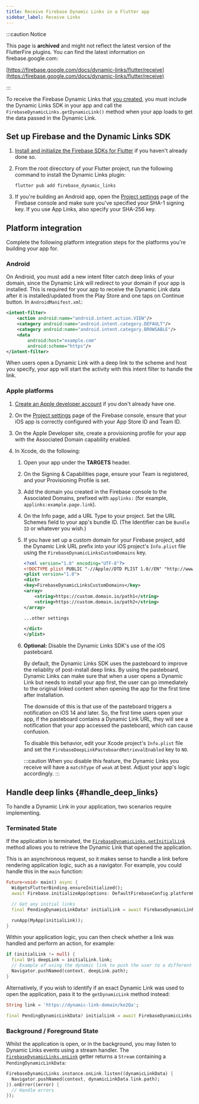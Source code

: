 ```yaml
---
title: Receive Firebase Dynamic Links in a Flutter app
sidebar_label: Receive Links
---
```


:::caution Notice

This page is **archived** and might not reflect the latest version of the
FlutterFire plugins. You can find the latest information on
firebase.google.com:

[https://firebase.google.com/docs/dynamic-links/flutter/receive](https://firebase.google.com/docs/dynamic-links/flutter/receive)

:::

To receive the Firebase Dynamic Links that <a href="https://firebase.google.com/docs/dynamic-links/create-links">you created</a>,
you must include the Dynamic Links SDK in your app and call the
`FirebaseDynamicLinks.getDynamicLink()` method when your app loads to
get the data passed in the Dynamic Link.

## Set up Firebase and the Dynamic Links SDK

1.  [Install and initialize the Firebase SDKs for Flutter](../overview) if you
    haven't already done so.

1.  From the root direcctory of your Flutter project, run the following
    command to install the Dynamic Links plugin:

    ```
    flutter pub add firebase_dynamic_links
    ```

1.  If you're building an Android app, open the [Project settings](https://console.firebase.google.com/project/_/settings/general/)
    page of the Firebase console and make sure you've specified your SHA-1
    signing key. If you use App Links, also specify your SHA-256 key.

## Platform integration

Complete the following platform integration steps for the platforms you're
building your app for.

### Android

On Android, you must add a new intent filter catch deep links of your domain, since the
Dynamic Link will redirect to your domain if your app is installed. This is required for your app to
receive the Dynamic Link data after it is installed/updated from the Play Store and one taps on
Continue button. In `AndroidManifest.xml`:

```xml
<intent-filter>
    <action android:name="android.intent.action.VIEW"/>
    <category android:name="android.intent.category.DEFAULT"/>
    <category android:name="android.intent.category.BROWSABLE"/>
    <data
        android:host="example.com"
        android:scheme="https"/>
</intent-filter>
```

When users open a Dynamic Link with a deep link to the scheme and host you specify, your app will
start the activity with this intent filter to handle the link.

### Apple platforms

1.  [Create an Apple developer account](https://developer.apple.com/programs/enroll/)
    if you don't already have one.

1.  On the [Project settings](https://console.firebase.google.com/project/_/settings/general/)
    page of the Firebase console, ensure that your iOS app is correctly
    configured with your App Store ID and Team ID.

1.  On the Apple Developer site, create a provisioning profile for your app
    with the Associated Domain capability enabled.

1.  In Xcode, do the following:

    1.  Open your app under the **TARGETS** header.

    1.  On the Signing & Capabilities page, ensure your Team is registered, and
        your Provisioning Profile is set.

    1.  Add the domain you created in the Firebase console to the Associated
        Domains, prefixed with `applinks:` (for example, `applinks:example.page.link`).

    1.  On the Info page, add a URL Type to your project. Set the URL Schemes
        field to your app's bundle ID. (The Identifier can be `Bundle ID` or
        whatever you wish.)

    1.  If you have set up a custom domain for your Firebase project, add the
        Dynamic Link URL prefix into your iOS project's `Info.plist` file
        using the `FirebaseDynamicLinksCustomDomains` key.

        ```xml
        <?xml version="1.0" encoding="UTF-8"?>
        <!DOCTYPE plist PUBLIC "-//Apple//DTD PLIST 1.0//EN" "http://www.apple.com/DTDs/PropertyList-1.0.dtd">
        <plist version="1.0">
        <dict>
        <key>FirebaseDynamicLinksCustomDomains</key>
        <array>
            <string>https://custom.domain.io/path1</string>
            <string>https://custom.domain.io/path2</string>
        </array>

        ...other settings

        </dict>
        </plist>
        ```

    1.  **Optional:** Disable the Dynamic Links SDK's use of the iOS pasteboard.

        By default, the Dynamic Links SDK uses the pasteboard to improve the
        reliablity of post-install deep links. By using the pasteboard, Dynamic
        Links can make sure that when a user opens a Dynamic Link but needs to
        install your app first, the user can go immediately to the original
        linked content when opening the app for the first time after
        installation.

        The downside of this is that use of the pasteboard triggers a
        notification on iOS 14 and later. So, the first time users open your
        app, if the pasteboard contains a Dynamic Link URL, they will see a
        notification that your app accessed the pasteboard, which can cause
        confusion.

        To disable this behavior, edit your Xcode project's `Info.plist` file
        and set the `FirebaseDeepLinkPasteboardRetrievalEnabled` key to `NO`.

        :::caution
        When you disable this feature, the Dynamic Links you receive will have
        a `matchType` of `weak` at best. Adjust your app's logic accordingly.
        :::


## Handle deep links {#handle_deep_links}

To handle a Dynamic Link in your application, two scenarios require implementing.

### Terminated State

If the application is terminated, the [`FirebaseDynamicLinks.getInitialLink`](!firebase_dynamic_links.getInitialLink)
method allows you to retrieve the Dynamic Link that opened the application.

This is an asynchronous request, so it makes sense to handle a link before rendering application logic, such as 
a navigator. For example, you could handle this in the `main` function:

```dart
Future<void> main() async {
  WidgetsFlutterBinding.ensureInitialized();
  await Firebase.initializeApp(options: DefaultFirebaseConfig.platformOptions);

  // Get any initial links
  final PendingDynamicLinkData? initialLink = await FirebaseDynamicLinks.instance.getInitialLink();

  runApp(MyApp(initialLink));
}
```

Within your application logic, you can then check whether a link was handled and perform an action, for example:

```dart
if (initialLink != null) {
  final Uri deepLink = initialLink.link;
  // Example of using the dynamic link to push the user to a different screen
  Navigator.pushNamed(context, deepLink.path);
}
```

Alternatively, if you wish to identify if an exact Dynamic Link was used to open the application, pass it to
the `getDynamicLink` method instead:

```dart
String link = 'https://dynamic-link-domain/ke2Qa';

final PendingDynamicLinkData? initialLink = await FirebaseDynamicLinks.instance.getDynamicLink(Uri.parse(link));
```

### Background / Foreground State

Whilst the application is open, or in the background, you may listen to Dynamic Links events using a stream handler. The [`FirebaseDynamicLinks.onLink`](!firebase_dynamic_links.onLink)
getter returns a `Stream` containing a `PendingDynamicLinkData`:

```dart
FirebaseDynamicLinks.instance.onLink.listen((dynamicLinkData) {
  Navigator.pushNamed(context, dynamicLinkData.link.path);
}).onError((error) {
  // Handle errors
});
```
